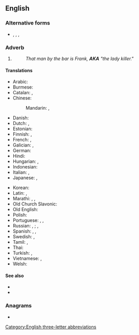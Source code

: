 {{also|aka|Aka|A.K.A.|åka|akā|āķa|a.k.a.|a/k/a}}
==English==

===Alternative forms===
* {{l|en|a/k/a}}, {{l|en|A.K.A.}}, {{l|en|a.k.a.}}, {{l|en|aka}}

===Adverb===
{{en-adv|-}}

# {{initialism of|en|also known as}}
#: ''That man by the bar is Frank, '''AKA''' "the lady killer."''

====Translations====
{{trans-top|also known as}}<!--Add ABBREVIATIONS here where these exist, rather than full forms-->
* Arabic: {{t-needed|ar}}
* Burmese: {{t-needed|my}}
* Catalan: {{t+|ca|[[altrament]] [[dit]]}}, {{t+|ca|[[també]] [[conegut]] [[com]]}}
* Chinese:
*: Mandarin: {{t+|cmn|別名|sc=Hani}}, {{t+|cmn|别名|tr=biémíng|sc=Hani}}
* Danish: {{t+|da|alias}} {{qualifier|adverb}}
* Dutch: {{t+|nl|oftewel}}, {{t+|nl|alias}}
* Estonian: {{t+|et|ehk}}
* Finnish: {{t+|fi|alias}}, {{t+|fi|eli}} <!-- no corresponding abbreviation -->
* French: {{t+|fr|alias}}, {{t+|fr|autrement dit}}
* Galician: {{t|gl|tamén coñecido como}}, {{t|gl|tamén coñecida como}}
* German: {{t+|de|alias}}
* Hindi: {{t|hi|उर्फ़ |tr=urf}}
* Hungarian: {{t|hu|más néven}}, {{t+|hu|avagy}} {{q|neither has abbreviated forms}}
* Indonesian: {{t|id|juga dikenal sebagai}}
* Italian: {{t+|it|alias}}, {{t|it|altrimenti detto}}
* Japanese: {{t|ja|またの名|tr=またのな, mata no na|sc=Jpan}}, {{t+|ja|別名|tr=べつめい, betsumei, べつみょう, betsumyō|sc=Jpan}}
{{trans-mid}}
* Korean: {{t|ko|-로도 알려진 }}
* Latin: {{t|la|sive}}, {{t|la|seu}}
* Marathi: {{t|mr|उर्फ}}, {{t|mr|अर्थात}}, {{t|mr|तथा}}
* Old Church Slavonic: {{t|cu|иже и}}
* Old English: {{t|ang|ōþre naman}}
* Polish: {{t|pl|także znany jako|m}}
* Portuguese: {{t+|pt|TCC}}, {{t|pt|também conhecido como}}, {{t+|pt|álias}}
* Russian: {{t|ru|он же|m}}, {{t|ru|она́ же|f}}; {{t|ru|[[изве́стный]] [[та́кже]] [[как]]|m}}, {{t|ru|[[изве́стная]] [[та́кже]] [[как]]|f}}
* Spanish: {{t|es|también conocido como}}, {{t|es|también conocida como}}, {{t+|es|alias|m}}
* Swedish: {{t+|sv|[[även]] [[känd]] [[som]]}} {{q|not abbreviated}}, {{t+|sv|alias}}
* Tamil: {{t|ta|என்கின்ற}}, {{t|ta|என்கிற}}
* Thai: {{t|th|หรือที่รู้จักในชื่อ|tr=rĕu têe róo jàk nai chêu}}
* Turkish: {{t|tr|diğer adıyla}}, {{t+|tr|nam-ı diğer}} {{qualifier|obsolescent}}
* Vietnamese: {{t|vi|còn gọi là}}, {{t|vi|hay còn gọi là}}
* Welsh: {{t|cy|a elwir hefyd}}
{{trans-bottom}}

====See also====
* {{l|en|FKA}}
* {{l|en|PKA}}

===Anagrams===
* {{anagrams|en|a=aak|aak}}

[[Category:English three-letter abbreviations]]